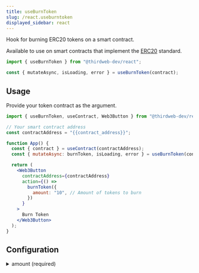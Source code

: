 ```yaml
---
title: useBurnToken
slug: /react.useburntoken
displayed_sidebar: react
---
```


Hook for burning ERC20 tokens on a smart contract.

Available to use on smart contracts that implement the [ERC20](/contractkit/interfaces/erc20) standard.

```jsx
import { useBurnToken } from "@thirdweb-dev/react";

const { mutateAsync, isLoading, error } = useBurnToken(contract);
```

## Usage

Provide your token contract as the argument.

```jsx
import { useBurnToken, useContract, Web3Button } from "@thirdweb-dev/react";

// Your smart contract address
const contractAddress = "{{contract_address}}";

function App() {
  const { contract } = useContract(contractAddress);
  const { mutateAsync: burnToken, isLoading, error } = useBurnToken(contract);

  return (
    <Web3Button
      contractAddress={contractAddress}
      action={() =>
        burnToken({
          amount: "10", // Amount of tokens to burn
        })
      }
    >
      Burn Token
    </Web3Button>
  );
}
```

## Configuration

<details>
  <summary>amount (required)</summary>
  <div>

### amount (required)

The amount of tokens to burn.

The wallet initiating this transaction must have at least this amount of tokens.

```jsx
import { useBurnToken, useContract, Web3Button } from "@thirdweb-dev/react";

// Your smart contract address
const contractAddress = "{{contract_address}}";

function App() {
  const { contract } = useContract(contractAddress);
  const { mutateAsync: burnToken, isLoading, error } = useBurnToken(contract);

  return (
    <Web3Button
      contractAddress={contractAddress}
      action={() =>
        burnToken({
          // highlight-next-line
          amount: "10", // Amount of tokens to burn
        })
      }
    >
      Burn Token
    </Web3Button>
  );
}
```

</div>
</details>
